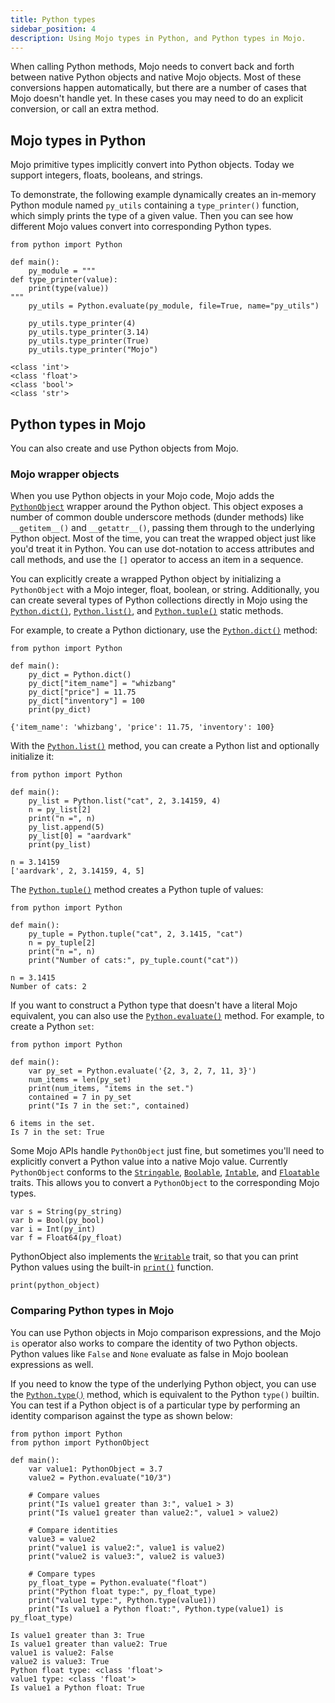```yaml
---
title: Python types
sidebar_position: 4
description: Using Mojo types in Python, and Python types in Mojo.
---
```


When calling Python methods, Mojo needs to convert back and forth between native
Python objects and native Mojo objects. Most of these conversions happen
automatically, but there are a number of cases that Mojo doesn't handle yet.
In these cases you may need to do an explicit conversion, or call an extra
method.

## Mojo types in Python

Mojo primitive types implicitly convert into Python objects. Today we support
integers, floats, booleans, and strings.

To demonstrate, the following example dynamically creates an in-memory Python
module named `py_utils` containing a `type_printer()` function, which simply
prints the type of a given value. Then you can see how different Mojo values
convert into corresponding Python types.

```mojo
from python import Python

def main():
    py_module = """
def type_printer(value):
    print(type(value))
"""
    py_utils = Python.evaluate(py_module, file=True, name="py_utils")

    py_utils.type_printer(4)
    py_utils.type_printer(3.14)
    py_utils.type_printer(True)
    py_utils.type_printer("Mojo")
```

```output
<class 'int'>
<class 'float'>
<class 'bool'>
<class 'str'>
```

## Python types in Mojo

You can also create and use Python objects from Mojo.

### Mojo wrapper objects

When you use Python objects in your Mojo code, Mojo adds the
[`PythonObject`](/mojo/stdlib/python/python_object/PythonObject) wrapper around
the Python object. This object exposes a number of common double underscore
methods (dunder methods) like `__getitem__()` and `__getattr__()`, passing them
through to the underlying Python object. Most of the time, you can treat the
wrapped object just like you'd treat it in Python. You can use dot-notation to
access attributes and call methods, and use the `[]` operator to access an item
in a sequence.

You can explicitly create a wrapped Python object by initializing a
`PythonObject` with a Mojo integer, float, boolean, or string. Additionally, you
can create several types of Python collections directly in Mojo using the
[`Python.dict()`](/mojo/stdlib/python/python/Python#dict),
[`Python.list()`](/mojo/stdlib/python/python/Python#list), and
[`Python.tuple()`](/mojo/stdlib/python/python/Python#tuple) static methods.

For example, to create a Python dictionary, use the
[`Python.dict()`](/mojo/stdlib/python/python/Python#dict) method:

```mojo
from python import Python

def main():
    py_dict = Python.dict()
    py_dict["item_name"] = "whizbang"
    py_dict["price"] = 11.75
    py_dict["inventory"] = 100
    print(py_dict)
```

```output
{'item_name': 'whizbang', 'price': 11.75, 'inventory': 100}
```

With the [`Python.list()`](/mojo/stdlib/python/python/Python#list) method, you
can create a Python list and optionally initialize it:

```mojo
from python import Python

def main():
    py_list = Python.list("cat", 2, 3.14159, 4)
    n = py_list[2]
    print("n =", n)
    py_list.append(5)
    py_list[0] = "aardvark"
    print(py_list)
```

```output
n = 3.14159
['aardvark', 2, 3.14159, 4, 5]
```

The [`Python.tuple()`](/mojo/stdlib/python/python/Python#tuple) method creates a
Python tuple of values:

```mojo
from python import Python

def main():
    py_tuple = Python.tuple("cat", 2, 3.1415, "cat")
    n = py_tuple[2]
    print("n =", n)
    print("Number of cats:", py_tuple.count("cat"))
```

```output
n = 3.1415
Number of cats: 2
```


If you want to construct a Python type that doesn't have a literal Mojo
equivalent, you can also use the
[`Python.evaluate()`](/mojo/stdlib/python/python/Python#evaluate) method. For
example, to create a Python `set`:

```mojo
from python import Python

def main():
    var py_set = Python.evaluate('{2, 3, 2, 7, 11, 3}')
    num_items = len(py_set)
    print(num_items, "items in the set.")
    contained = 7 in py_set
    print("Is 7 in the set:", contained)
```

```output
6 items in the set.
Is 7 in the set: True
```

Some Mojo APIs handle `PythonObject` just fine, but sometimes you'll need to
explicitly convert a Python value into a native Mojo value.
Currently `PythonObject` conforms to the
[`Stringable`](/mojo/stdlib/builtin/str/Stringable),
[`Boolable`](/mojo/stdlib/builtin/bool/Boolable),
[`Intable`](/mojo/stdlib/builtin/int/Intable), and
[`Floatable`](/mojo/stdlib/builtin/floatable/Floatable/) traits. This allows you
to convert a `PythonObject` to the corresponding Mojo types.

```mojo
var s = String(py_string)
var b = Bool(py_bool)
var i = Int(py_int)
var f = Float64(py_float)
```

PythonObject also implements the [`Writable`](/mojo/stdlib/utils/write/Writable)
trait, so that you can print Python values using the built-in
[`print()`](/mojo/stdlib/builtin/io/print) function.

```mojo
print(python_object)
```

### Comparing Python types in Mojo

You can use Python objects in Mojo comparison expressions, and the Mojo `is`
operator also works to compare the identity of two Python objects. Python values
like `False` and `None` evaluate as false in Mojo boolean expressions as well.

If you need to know the type of the underlying Python object, you can use the
[`Python.type()`](/mojo/stdlib/python/python/Python#type) method, which is
equivalent to the Python `type()` builtin. You can test if a Python
object is of a particular type by performing an identity comparison against the
type as shown below:

```mojo
from python import Python
from python import PythonObject

def main():
    var value1: PythonObject = 3.7
    value2 = Python.evaluate("10/3")

    # Compare values
    print("Is value1 greater than 3:", value1 > 3)
    print("Is value1 greater than value2:", value1 > value2)

    # Compare identities
    value3 = value2
    print("value1 is value2:", value1 is value2)
    print("value2 is value3:", value2 is value3)

    # Compare types
    py_float_type = Python.evaluate("float")
    print("Python float type:", py_float_type)
    print("value1 type:", Python.type(value1))
    print("Is value1 a Python float:", Python.type(value1) is py_float_type)
```

```output
Is value1 greater than 3: True
Is value1 greater than value2: True
value1 is value2: False
value2 is value3: True
Python float type: <class 'float'>
value1 type: <class 'float'>
Is value1 a Python float: True
```
